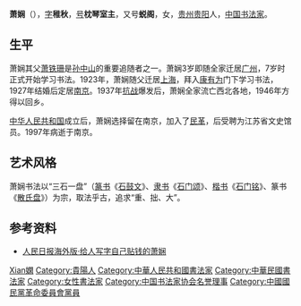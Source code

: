 {{no footnotes|time=2018-09-10T23:51:05+00:00}}
'''萧娴'''（{{bd|1902年||1997年|1月16日|catIdx=Xiao萧}}），[[表字|字]]'''稚秋'''，[[号|号]]'''枕琴室主'''，又号'''蜕阁'''，女，[[贵州省|贵州]][[贵阳市|贵阳]]人，[[中国|中国]][[书法家|书法家]]。

== 生平 ==
萧娴其父[[萧铁珊|萧铁珊]]是[[孙中山|孙中山]]的重要追随者之一。萧娴3岁即随全家迁居[[广州|广州]]，7岁时正式开始学习书法。1923年，萧娴随父迁居[[上海|上海]]，拜入[[康有为|康有为]]门下学习书法，1927年结婚后定居[[南京|南京]]。1937年[[抗战|抗战]]爆发后，萧娴全家流亡西北各地，1946年方得以回乡。

[[中华人民共和国|中华人民共和国]]成立后，萧娴选择留在南京，加入了[[民革|民革]]，后受聘为江苏省文史馆员。1997年病逝于南京。

== 艺术风格 ==
萧娴书法以“三石一盘”（[[篆书|篆书]]《[[石鼓文|石鼓文]]》、[[隶书|隶书]]《[[石门颂|石门颂]]》、[[楷书|楷书]]《[[石门铭|石门铭]]》、篆书《[[散氏盘|散氏盘]]》）为宗，取法乎古，追求“重、拙、大”。

== 参考资料 ==
* [https://web.archive.org/web/20090325000933/http://paper.people.com.cn/rmrbhwb/html/2009-03/20/content_215397.htm 人民日报海外版·给人写字自己贴钱的萧娴]

{{中国书法家协会第一届理事会}}

{{Authority control}}
{{DEFAULTSORT:Xiao蕭}}
[[Category:蕭姓|Xian嫻]]
[[Category:貴陽人|Category:貴陽人]]
[[Category:中華人民共和國書法家|Category:中華人民共和國書法家]]
[[Category:中華民國書法家|Category:中華民國書法家]]
[[Category:女性書法家|Category:女性書法家]]
[[Category:中国书法家协会名誉理事|Category:中国书法家协会名誉理事]]
[[Category:中國國民黨革命委員會黨員|Category:中國國民黨革命委員會黨員]]